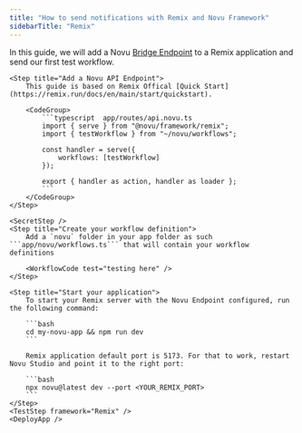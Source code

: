 ```yaml
---
title: "How to send notifications with Remix and Novu Framework"
sidebarTitle: "Remix"
---
```



In this guide, we will add a Novu [Bridge Endpoint](/concepts/endpoint) to a Remix application and send our first test workflow.

<Steps>
    <LocalStudio />
    <PackagesStep />

    <Step title="Add a Novu API Endpoint">
        This guide is based on Remix Offical [Quick Start](https://remix.run/docs/en/main/start/quickstart).

        <CodeGroup>
            ```typescript  app/routes/api.novu.ts 
            import { serve } from "@novu/framework/remix";
            import { testWorkflow } from "~/novu/workflows";
            
            const handler = serve({
                workflows: [testWorkflow]
            });
            
            export { handler as action, handler as loader };
            ```
        </CodeGroup>
    </Step>

    <SecretStep />
    <Step title="Create your workflow definition">
        Add a `novu` folder in your app folder as such ```app/novu/workflows.ts``` that will contain your workflow definitions 

        <WorkflowCode test="testing here" />
    </Step>

    <Step title="Start your application">
        To start your Remix server with the Novu Endpoint configured, run the following command:

        ```bash
        cd my-novu-app && npm run dev
        ```

        Remix application default port is 5173. For that to work, restart Novu Studio and point it to the right port:

        ```bash
        npx novu@latest dev --port <YOUR_REMIX_PORT>
        ```
    </Step>
    <TestStep framework="Remix" />
    <DeployApp />

</Steps>

<NextStepsStep />
